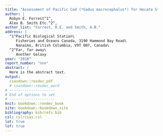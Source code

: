 ```yaml
---
title: "Assessment of Pacific Cod (*Gadus macrocephalus*) for Hecate Strait (5CD), Queen Charlotte Sound (5AB), and West Coast Vancouver Island (3CD) in 2018"
author: |
  Robyn E. Forrest^1^,
  Alex B. Smith Etc.^2^,
author_list: "Forrest, R.E. and Smith, A.B."
address: |
  ^1^Pacific Biological Station\
     Fisheries and Oceans Canada, 3190 Hammond Bay Road\
     Nanaimo, British Columbia, V9T 6N7, Canada\
  ^2^Far, far away\
     Another Galaxy
year: "2018"
report_number: "nnn"
abstract: |
  Here is the abstract text.
output:
  csasdown::resdoc_pdf
  # csasdown::resdoc_word
# ---------------------
# End of options to set
# ---------------------
knit: bookdown::render_book
site: bookdown::bookdown_site
bibliography: bib/refs.bib
csl: csl/csas.csl
lot: true
lof: true
---
```

